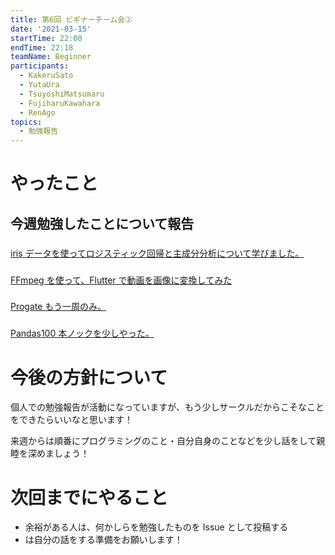 ```yaml
---
title: 第6回 ビギナーチーム会②
date: '2021-03-15'
startTime: 22:00
endTime: 22:18
teamName: Beginner
participants:
  - KakeruSato
  - YutaUra
  - TsuyoshiMatsumaru
  - FujiharuKawahara
  - RenAgo
topics:
  - 勉強報告
---
```


# やったこと

## 今週勉強したことについて報告

### <user name="KakeruSato" />

[iris データを使ってロジスティック回帰と主成分分析について学びました。](https://github.com/ycu-engine/community/issues/29)

### <user name="TsuyoshiMatsumaru" />

[FFmpeg を使って、Flutter で動画を画像に変換してみた](https://github.com/ycu-engine/community/issues/31)

### <user name="FujiharuKawahara" />

[Progate もう一周のみ。](https://github.com/ycu-engine/community/issues/32)

### <user name="RenAgo" />

[Pandas100 本ノックを少しやった。](https://github.com/ycu-engine/community/issues/33)

# 今後の方針について

個人での勉強報告が活動になっていますが、もう少しサークルだからこそなことをできたらいいなと思います！

来週からは順番にプログラミングのこと・自分自身のことなどを少し話をして親睦を深めましょう！

# 次回までにやること

- 余裕がある人は、何かしらを勉強したものを Issue として投稿する
- <user name="TsuyoshiMatsumaru" />
  は自分の話をする準備をお願いします！

